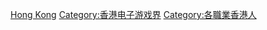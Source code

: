 [[Category:各地電子遊戲產業人物|Hong Kong]]
[[Category:香港电子游戏界|Category:香港电子游戏界]]
[[Category:各職業香港人|Category:各職業香港人]]